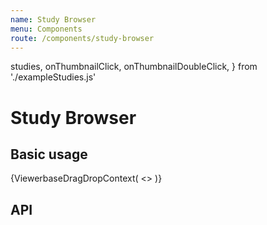 ```yaml
---
name: Study Browser
menu: Components
route: /components/study-browser
---
```


  studies,
  onThumbnailClick,
  onThumbnailDoubleClick,
} from './exampleStudies.js'


# Study Browser

## Basic usage

<Playground>
  <React.Fragment>
    {ViewerbaseDragDropContext(
      <>
        <ExampleDropTarget />
        <StudyBrowser
          studies={studies}
          onThumbnailClick={onThumbnailClick}
          onThumbnailDoubleClick={onThumbnailDoubleClick}
        />
      </>
    )}
  </React.Fragment>
</Playground>

## API

<Props of={StudyBrowser} />

